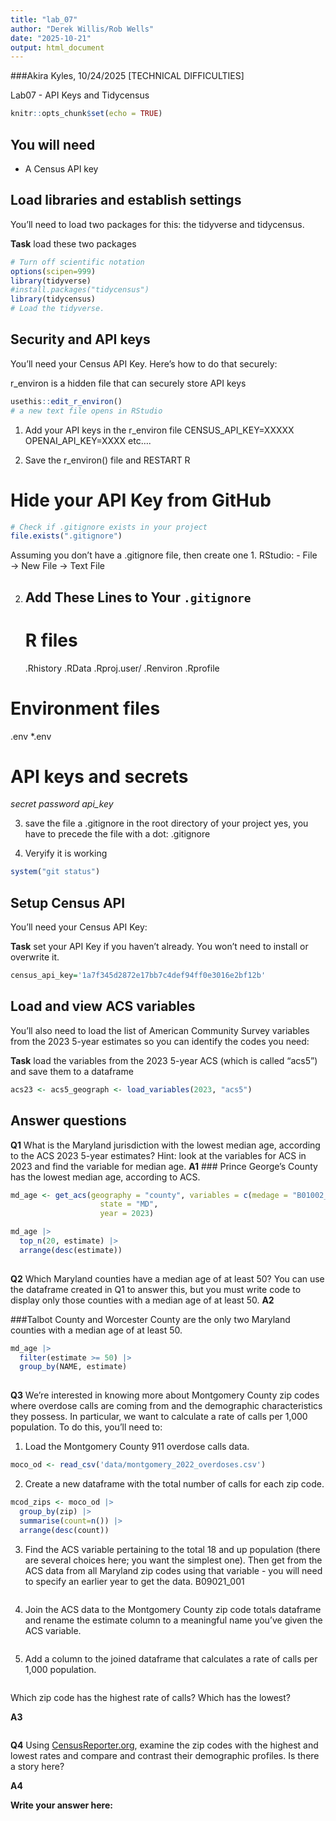 ```yaml
---
title: "lab_07"
author: "Derek Willis/Rob Wells"
date: "2025-10-21"
output: html_document
---
```

###Akira Kyles, 10/24/2025 [TECHNICAL DIFFICULTIES]

Lab07 - API Keys and Tidycensus


```r
knitr::opts_chunk$set(echo = TRUE)
```

## You will need

-   A Census API key

## Load libraries and establish settings

You'll need to load two packages for this: the tidyverse and tidycensus.

**Task** load these two packages

```r
# Turn off scientific notation
options(scipen=999)
library(tidyverse)
#install.packages("tidycensus")
library(tidycensus)
# Load the tidyverse.
```

## Security and API keys

You'll need your Census API Key. Here's how to do that securely:

r_environ is a hidden file that can securely store API keys
```r
usethis::edit_r_environ()
# a new text file opens in RStudio
```

1. Add your API keys in the r_environ file
CENSUS_API_KEY=XXXXX
OPENAI_API_KEY=XXXX
etc....

2. Save the r_environ() file and RESTART R

# Hide your API Key from GitHub

```r
# Check if .gitignore exists in your project
file.exists(".gitignore")
```

Assuming you don't have a .gitignore file, then create one
1. RStudio:
- File → New File → Text File

2. ## Add These Lines to Your `.gitignore`
# R files
.Rhistory
.RData
.Rproj.user/
.Renviron
.Rprofile

# Environment files
.env
*.env

# API keys and secrets
*secret*
*password*
*api_key*

3. save the file a .gitignore in the root directory of your project
yes, you have to precede the file with a dot: .gitignore

4. Veryify it is working

```r
system("git status")
```


## Setup Census API

You'll need your Census API Key:

**Task** set your API Key if you haven't already. You won't need to install or overwrite it.

```r
census_api_key='1a7f345d2872e17bb7c4def94ff0e3016e2bf12b'
```

## Load and view ACS variables

You'll also need to load the list of American Community Survey variables from the 2023 5-year estimates so you can identify the codes you need:

**Task** load the variables from the 2023 5-year ACS (which is called "acs5") and save them to a dataframe

```r
acs23 <- acs5_geograph <- load_variables(2023, "acs5")
```

## Answer questions

**Q1** What is the Maryland jurisdiction with the lowest median age, according to the ACS 2023 5-year estimates? Hint: look at the variables for ACS in 2023 and find the variable for median age. **A1**
### Prince George's County has the lowest median age, according to ACS. 

```r
md_age <- get_acs(geography = "county", variables = c(medage = "B01002_001"), 
                    state = "MD", 
                    year = 2023)
```
```r
md_age |>
  top_n(20, estimate) |> 
  arrange(desc(estimate))   
  
```

**Q2** Which Maryland counties have a median age of at least 50? You can use the dataframe created in Q1 to answer this, but you must write code to display only those counties with a median age of at least 50. **A2**

###Talbot County and Worcester County are the only two Maryland counties with a median age of at least 50. 

```r
md_age |> 
  filter(estimate >= 50) |>
  group_by(NAME, estimate)
  
```

**Q3** We're interested in knowing more about Montgomery County zip codes where overdose calls are coming from and the demographic characteristics they possess. In particular, we want to calculate a rate of calls per 1,000 population. To do this, you'll need to:

1.  Load the Montgomery County 911 overdose calls data.
```r
moco_od <- read_csv('data/montgomery_2022_overdoses.csv')
```

2.  Create a new dataframe with the total number of calls for each zip code.
```r
mcod_zips <- moco_od |>
  group_by(zip) |> 
  summarise(count=n()) |> 
  arrange(desc(count))
```

3.  Find the ACS variable pertaining to the total 18 and up population (there are several choices here; you want the simplest one). Then get from the ACS data from all Maryland zip codes using that variable - you will need to specify an earlier year to get the data. B09021_001
```r

```

4.  Join the ACS data to the Montgomery County zip code totals dataframe and rename the estimate column to a meaningful name you've given the ACS variable.
```r

```

5.  Add a column to the joined dataframe that calculates a rate of calls per 1,000 population.
```r

```


Which zip code has the highest rate of calls? Which has the lowest?

**A3**

```r
```

**Q4** Using [CensusReporter.org](https://censusreporter.org/), examine the zip codes with the highest and lowest rates and compare and contrast their demographic profiles. Is there a story here?

**A4**

**Write your answer here:**

